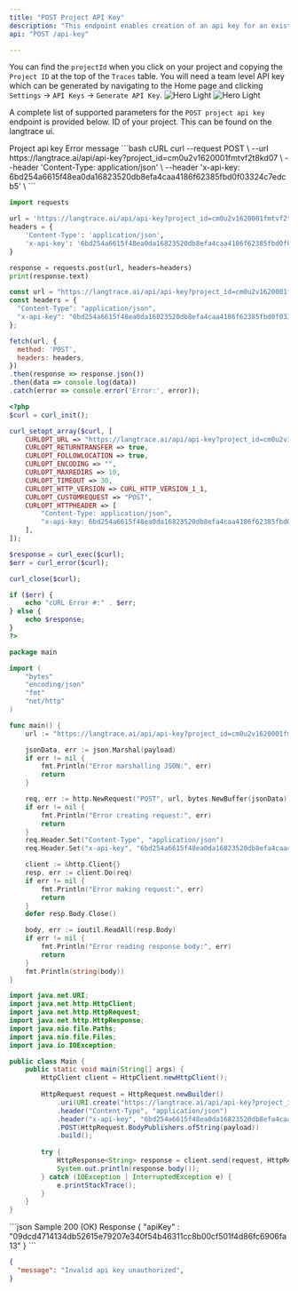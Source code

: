 ```yaml
---
title: "POST Project API Key"
description: "This endpoint enables creation of an api key for an existing project"
api: "POST /api-key"

---
```


<Note>You can find the `projectId` when you click on your project and copying the `Project ID` at the top of the `Traces` table. You will need a team level API key which can be generated by navigating to the Home page and clicking `Settings` -> `API Keys` -> `Generate API Key`.</Note>
<img
  className="block dark:hidden"
  src="/images/api_key.png"
  alt="Hero Light"
/>
<img
  className="block dark:hidden"
  src="/images/project_id.png"
  alt="Hero Light"
/>

A complete list of supported parameters for the `POST project api key` endpoint is provided below.
  <ParamField query="project_Id" type="string" required>
    ID of your project. This can be found on the langtrace ui.
  </ParamField>

<Accordion title="200 (OK) Response Object Schema" defaultOpen="false">
    <ResponseField name="apiKey" type="string">
        Project api key
    </ResponseField>
</Accordion>
<Accordion title="Error Response Object Schema">
<ResponseField name="error" type="object">
    <Expandable title="Error Object Properties"  defaultOpen="false">
        <ResponseField name="message" type="string" required >
            Error message
        </ResponseField>
    </Expandable>
</ResponseField>
</Accordion>

<RequestExample>
```bash cURL
curl --request POST \
  --url https://langtrace.ai/api/api-key?project_id=cm0u2v1620001fmtvf2t8kd07 \
  --header 'Content-Type: application/json' \
  --header 'x-api-key: 6bd254a6615f48ea0da16823520db8efa4caa4186f62385fbd0f03324c7edcb5' \
```

```python Python
import requests

url = 'https://langtrace.ai/api/api-key?project_id=cm0u2v1620001fmtvf2t8kd07'
headers = {
    'Content-Type': 'application/json',
    'x-api-key': '6bd254a6615f48ea0da16823520db8efa4caa4186f62385fbd0f03324c7edcb5'
}

response = requests.post(url, headers=headers)
print(response.text)
```

```javascript Javascript
const url = "https://langtrace.ai/api/api-key?project_id=cm0u2v1620001fmtvf2t8kd07";
const headers = {
  "Content-Type": "application/json",
  "x-api-key": "6bd254a6615f48ea0da16823520db8efa4caa4186f62385fbd0f03324c7edcb5"
};

fetch(url, {
  method: 'POST',
  headers: headers,
})
.then(response => response.json())
.then(data => console.log(data))
.catch(error => console.error('Error:', error));
```

```php PHP
<?php
$curl = curl_init();

curl_setopt_array($curl, [
    CURLOPT_URL => "https://langtrace.ai/api/api-key?project_id=cm0u2v1620001fmtvf2t8kd07",
    CURLOPT_RETURNTRANSFER => true,
    CURLOPT_FOLLOWLOCATION => true,
    CURLOPT_ENCODING => "",
    CURLOPT_MAXREDIRS => 10,
    CURLOPT_TIMEOUT => 30,
    CURLOPT_HTTP_VERSION => CURL_HTTP_VERSION_1_1,
    CURLOPT_CUSTOMREQUEST => "POST",
    CURLOPT_HTTPHEADER => [
        "Content-Type: application/json",
        "x-api-key: 6bd254a6615f48ea0da16823520db8efa4caa4186f62385fbd0f03324c7edcb5"
    ],
]);

$response = curl_exec($curl);
$err = curl_error($curl);

curl_close($curl);

if ($err) {
    echo "cURL Error #:" . $err;
} else {
    echo $response;
}
?>
```

```go Go
package main

import (
    "bytes"
    "encoding/json"
    "fmt"
    "net/http"
)

func main() {
    url := "https://langtrace.ai/api/api-key?project_id=cm0u2v1620001fmtvf2t8kd07"

    jsonData, err := json.Marshal(payload)
    if err != nil {
        fmt.Println("Error marshalling JSON:", err)
        return
    }

    req, err := http.NewRequest("POST", url, bytes.NewBuffer(jsonData))
    if err != nil {
        fmt.Println("Error creating request:", err)
        return
    }
    req.Header.Set("Content-Type", "application/json")
    req.Header.Set("x-api-key", "6bd254a6615f48ea0da16823520db8efa4caa4186f62385fbd0f03324c7edcb5")

    client := &http.Client{}
    resp, err := client.Do(req)
    if err != nil {
        fmt.Println("Error making request:", err)
        return
    }
    defer resp.Body.Close()

    body, err := ioutil.ReadAll(resp.Body)
    if err != nil {
        fmt.Println("Error reading response body:", err)
        return
    }
    fmt.Println(string(body))
}
```
```java Java
import java.net.URI;
import java.net.http.HttpClient;
import java.net.http.HttpRequest;
import java.net.http.HttpResponse;
import java.nio.file.Paths;
import java.nio.file.Files;
import java.io.IOException;

public class Main {
    public static void main(String[] args) {
        HttpClient client = HttpClient.newHttpClient();
        
        HttpRequest request = HttpRequest.newBuilder()
            .uri(URI.create("https://langtrace.ai/api/api-key?project_id=cm0u2v1620001fmtvf2t8kd07"))
            .header("Content-Type", "application/json")
            .header("x-api-key", "6bd254a6615f48ea0da16823520db8efa4caa4186f62385fbd0f03324c7edcb5")
            .POST(HttpRequest.BodyPublishers.ofString(payload))
            .build();
        
        try {
            HttpResponse<String> response = client.send(request, HttpResponse.BodyHandlers.ofString());
            System.out.println(response.body());
        } catch (IOException | InterruptedException e) {
            e.printStackTrace();
        }
    }
}
```
</RequestExample>

<ResponseExample>
```json Sample 200 (OK) Response
{
    "apiKey" : "09dcd4714134db52615e79207e340f54b46311cc8b00cf501f4d86fc6906fa13"
}
```

```json Sample Error Response
{
  "message": "Invalid api key unauthorized",
}
```
</ResponseExample>